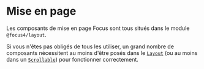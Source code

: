 
<Meta title="Mise en page/Présentation" />

# Mise en page

Les composants de mise en page Focus sont tous situés dans le module `@focus4/layout`.

Si vous n'êtes pas obligés de tous les utiliser, un grand nombre de composants nécessitent au moins d'être posés dans le [`Layout`](/docs/mise-en-page-layout--docs) (ou au moins dans un
[`Scrollable`](/docs/mise-en-page-scrollable--docs)) pour fonctionner correctement.
